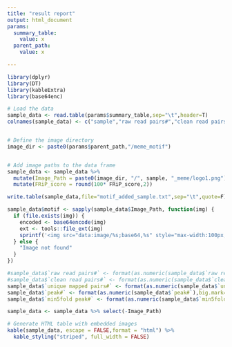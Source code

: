 ```yaml
---
title: "result report"
output: html_document
params:
  summary_table:
    value: x
  parent_path:
    value: x

---
```


```r
library(dplyr)
library(DT)
library(kableExtra)
library(base64enc)

# Load the data
sample_data <- read.table(params$summary_table,sep="\t",header=T)
colnames(sample_data) <- c("sample","raw read pairs#","clean read pairs#","mapping ratio%","unique mapped pairs#","peak#","min5fold peak#","max peak score","peak reads#","FRiP_score")


# Define the image directory
image_dir <- paste0(params$parent_path,"/meme_motif")


# Add image paths to the data frame
sample_data <- sample_data %>%
  mutate(Image_Path = paste0(image_dir, "/", sample, "_meme/logo1.png")) %>%
  mutate(FRiP_score = round(100* FRiP_score,2))

write.table(sample_data,file="motif_added_sample.txt",sep="\t",quote=F)

sample_data$motif <- sapply(sample_data$Image_Path, function(img) {
  if (file.exists(img)) {
    encoded <- base64encode(img)
    ext <- tools::file_ext(img)
    sprintf('<img src="data:image/%s;base64,%s" style="max-width:100px;">', ext, encoded)
  } else {
    "Image not found"
  }
})

#sample_data$`raw read pairs#` <- format(as.numeric(sample_data$`raw read pairs#`),big.mark=",")
#sample_data$`clean read pairs#` <- format(as.numeric(sample_data$`clean read pairs#`),big.mark=",")
sample_data$`unique mapped pairs#` <- format(as.numeric(sample_data$`unique mapped pairs#`),big.mark=",")
sample_data$`peak#` <- format(as.numeric(sample_data$`peak#`),big.mark=",")
sample_data$`min5fold peak#` <- format(as.numeric(sample_data$`min5fold peak#`),big.mark=",")

sample_data <- sample_data %>% select(-Image_Path)

# Generate HTML table with embedded images
kable(sample_data, escape = FALSE,format = "html") %>%
  kable_styling("striped", full_width = FALSE)
```